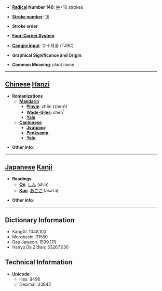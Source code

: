 * '''[[Wiktionary:Chinese radical index| Radical]] Number 140''': [[Wiktionary:Chinese radical index 艸|艸]]+10 strokes

* '''[[Wiktionary:Chinese total strokes index|Stroke number]]''': [[Wiktionary:Chinese total strokes index 16|16]]

* '''Stroke order''': 

* '''[[Wiktionary:Chinese four corner index|Four-Corner System]]''': 

* '''[[Wiktionary:Chinese Cangjie index|Cangjie input]]''': 廿十月金 (TJBC)

* '''Graphical Significance and Origin''': 

* '''Common Meaning''': plant name

----

== [[Chinese]] [[Hanzi]] ==

* '''Romanizations'''
** '''[[Mandarin]]'''
*** '''[[Pinyin]]''': zhēn (zhen1)
*** '''[[Wade-Giles]]''': chen<sup>1</sup>
*** '''[[Yale]]''': 
** '''[[Cantonese]]'''
*** '''[[Jyutping]]''':
*** '''[[Penkyamp]]''': 
*** '''[[Yale]]''': 

* '''Other info''': 

----

== [[Japanese]] [[Kanji]] ==

* '''Readings'''
** '''[[On]]''': [[しん]] (shin)
** '''[[Kun]]''': [[あさざ]] (asaza)

* '''Other info''':  

----

== Dictionary Information ==

* KangXi: 1048.100
* Morobashi: 31550
* Dae Jaweon: 1509.170
* Hanyu Da Zidian: 53267.030

== Technical Information ==

* '''Unicode''':
** Hex: 8496
** Decimal: 33942